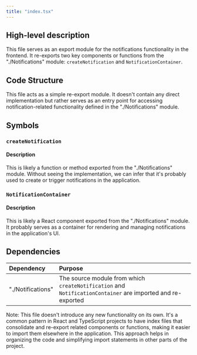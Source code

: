 ```yaml
---
title: "index.tsx"
---
```


## High-level description
This file serves as an export module for the notifications functionality in the frontend. It re-exports two key components or functions from the "./Notifications" module: `createNotification` and `NotificationContainer`.

## Code Structure
This file acts as a simple re-export module. It doesn't contain any direct implementation but rather serves as an entry point for accessing notification-related functionality defined in the "./Notifications" module.

## Symbols

### `createNotification`
#### Description
This is likely a function or method exported from the "./Notifications" module. Without seeing the implementation, we can infer that it's probably used to create or trigger notifications in the application.

### `NotificationContainer`
#### Description
This is likely a React component exported from the "./Notifications" module. It probably serves as a container for rendering and managing notifications in the application's UI.

## Dependencies
| Dependency | Purpose |
|:-----------|:--------|
| "./Notifications" | The source module from which `createNotification` and `NotificationContainer` are imported and re-exported |

Note: This file doesn't introduce any new functionality on its own. It's a common pattern in React and TypeScript projects to have index files that consolidate and re-export related components or functions, making it easier to import them elsewhere in the application. This approach helps in organizing the code and simplifying import statements in other parts of the project.